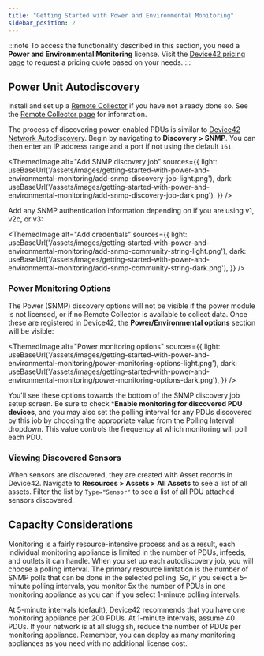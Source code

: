 ```yaml
---
title: "Getting Started with Power and Environmental Monitoring"
sidebar_position: 2
---
```



:::note
To access the functionality described in this section, you need a **Power and Environmental Monitoring** license. Visit the [Device42 pricing page](https://www.device42.com/pricing/) to request a pricing quote based on your needs.
:::

## Power Unit Autodiscovery

Install and set up a [Remote Collector](https://www.device42.com/autodiscovery/) if you have not already done so. See the [Remote Collector page](/auto-discovery/remote-collector-rc/#installation-and-configuration) for information.

The process of discovering power-enabled PDUs is similar to [Device42 Network Autodiscovery](auto-discovery/network-auto-discovery.mdx). Begin by navigating to **Discovery > SNMP**. You can then enter an IP address range and a port if not using the default `161`. 

<ThemedImage
  alt="Add SNMP discovery job"
  sources={{
    light: useBaseUrl('/assets/images/getting-started-with-power-and-environmental-monitoring/add-snmp-discovery-job-light.png'),
    dark: useBaseUrl('/assets/images/getting-started-with-power-and-environmental-monitoring/add-snmp-discovery-job-dark.png'),
  }}
/>

Add any SNMP authentication information depending on if you are using v1, v2c, or v3: 

<ThemedImage
  alt="Add credentials"
  sources={{
    light: useBaseUrl('/assets/images/getting-started-with-power-and-environmental-monitoring/add-snmp-community-string-light.png'),
    dark: useBaseUrl('/assets/images/getting-started-with-power-and-environmental-monitoring/add-snmp-community-string-dark.png'),
  }}
/>

### Power Monitoring Options

The Power (SNMP) discovery options will not be visible if the power module is not licensed, or if no Remote Collector is available to collect data. Once these are registered in Device42, the **Power/Environmental options** section will be visible:

<ThemedImage
  alt="Power monitoring options"
  sources={{
    light: useBaseUrl('/assets/images/getting-started-with-power-and-environmental-monitoring/power-monitoring-options-light.png'),
    dark: useBaseUrl('/assets/images/getting-started-with-power-and-environmental-monitoring/power-monitoring-options-dark.png'),
  }}
/>

You'll see these options towards the bottom of the SNMP discovery job setup screen. Be sure to check ***Enable monitoring for discovered PDU devices**, and you may also set the polling interval for any PDUs discovered by this job by choosing the appropriate value from the Polling Interval dropdown. This value controls the frequency at which monitoring will poll each PDU.


### Viewing Discovered Sensors

When sensors are discovered, they are created with Asset records in Device42. Navigate to **Resources > Assets > All Assets** to see a list of all assets. Filter the list by `Type="Sensor"` to see a list of all PDU attached sensors discovered.

## Capacity Considerations

Monitoring is a fairly resource-intensive process and as a result, each individual monitoring appliance is limited in the number of PDUs, infeeds, and outlets it can handle. When you set up each autodiscovery job, you will choose a polling interval. The primary resource limitation is the number of SNMP polls that can be done in the selected polling. So, if you select a 5-minute polling intervals, you monitor 5x the number of PDUs in one monitoring appliance as you can if you select 1-minute polling intervals.

At 5-minute intervals (default), Device42 recommends that you have one monitoring appliance per 200 PDUs. At 1-minute intervals, assume 40 PDUs. If your network is at all sluggish, reduce the number of PDUs per monitoring appliance. Remember, you can deploy as many monitoring appliances as you need with no additional license cost.
